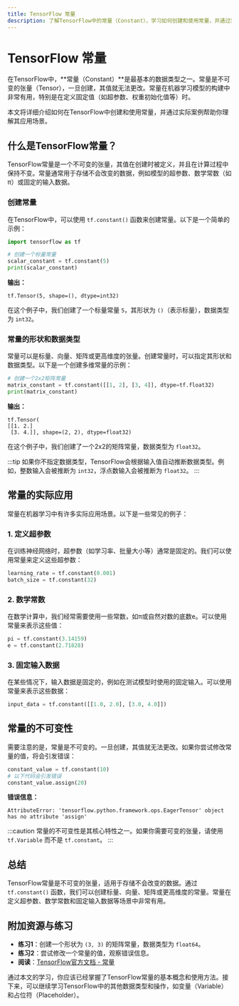 ```yaml
---
title: TensorFlow 常量
description: 了解TensorFlow中的常量（Constant），学习如何创建和使用常量，并通过实际案例掌握其应用场景。
---
```


# TensorFlow 常量

在TensorFlow中，**常量（Constant）**是最基本的数据类型之一。常量是不可变的张量（Tensor），一旦创建，其值就无法更改。常量在机器学习模型的构建中非常有用，特别是在定义固定值（如超参数、权重初始化值等）时。

本文将详细介绍如何在TensorFlow中创建和使用常量，并通过实际案例帮助你理解其应用场景。

## 什么是TensorFlow常量？

TensorFlow常量是一个不可变的张量，其值在创建时被定义，并且在计算过程中保持不变。常量通常用于存储不会改变的数据，例如模型的超参数、数学常数（如π）或固定的输入数据。

### 创建常量

在TensorFlow中，可以使用 `tf.constant()` 函数来创建常量。以下是一个简单的示例：

```python
import tensorflow as tf

# 创建一个标量常量
scalar_constant = tf.constant(5)
print(scalar_constant)
```

**输出：**
```
tf.Tensor(5, shape=(), dtype=int32)
```

在这个例子中，我们创建了一个标量常量 `5`，其形状为 `()`（表示标量），数据类型为 `int32`。

### 常量的形状和数据类型

常量可以是标量、向量、矩阵或更高维度的张量。创建常量时，可以指定其形状和数据类型。以下是一个创建多维常量的示例：

```python
# 创建一个2x2矩阵常量
matrix_constant = tf.constant([[1, 2], [3, 4]], dtype=tf.float32)
print(matrix_constant)
```

**输出：**
```
tf.Tensor(
[[1. 2.]
 [3. 4.]], shape=(2, 2), dtype=float32)
```

在这个例子中，我们创建了一个2x2的矩阵常量，数据类型为 `float32`。

:::tip
如果你不指定数据类型，TensorFlow会根据输入值自动推断数据类型。例如，整数输入会被推断为 `int32`，浮点数输入会被推断为 `float32`。
:::

## 常量的实际应用

常量在机器学习中有许多实际应用场景。以下是一些常见的例子：

### 1. 定义超参数

在训练神经网络时，超参数（如学习率、批量大小等）通常是固定的。我们可以使用常量来定义这些超参数：

```python
learning_rate = tf.constant(0.001)
batch_size = tf.constant(32)
```

### 2. 数学常数

在数学计算中，我们经常需要使用一些常数，如π或自然对数的底数e。可以使用常量来表示这些值：

```python
pi = tf.constant(3.14159)
e = tf.constant(2.71828)
```

### 3. 固定输入数据

在某些情况下，输入数据是固定的，例如在测试模型时使用的固定输入。可以使用常量来表示这些数据：

```python
input_data = tf.constant([[1.0, 2.0], [3.0, 4.0]])
```

## 常量的不可变性

需要注意的是，常量是不可变的。一旦创建，其值就无法更改。如果你尝试修改常量的值，将会引发错误：

```python
constant_value = tf.constant(10)
# 以下代码会引发错误
constant_value.assign(20)
```

**错误信息：**
```
AttributeError: 'tensorflow.python.framework.ops.EagerTensor' object has no attribute 'assign'
```

:::caution
常量的不可变性是其核心特性之一。如果你需要可变的张量，请使用 `tf.Variable` 而不是 `tf.constant`。
:::

## 总结

TensorFlow常量是不可变的张量，适用于存储不会改变的数据。通过 `tf.constant()` 函数，我们可以创建标量、向量、矩阵或更高维度的常量。常量在定义超参数、数学常数和固定输入数据等场景中非常有用。

## 附加资源与练习

- **练习1**：创建一个形状为 `(3, 3)` 的矩阵常量，数据类型为 `float64`。
- **练习2**：尝试修改一个常量的值，观察错误信息。
- **阅读**：[TensorFlow官方文档 - 常量](https://www.tensorflow.org/api_docs/python/tf/constant)

通过本文的学习，你应该已经掌握了TensorFlow常量的基本概念和使用方法。接下来，可以继续学习TensorFlow中的其他数据类型和操作，如变量（Variable）和占位符（Placeholder）。